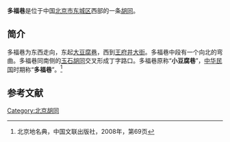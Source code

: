 {{Coord|39.92301399999999|116.412851|type:landmark_region:CN-11_source:GoogleMaps|display=title}}
'''多福巷'''是位于中国[[北京市|北京市]][[东城区_(北京市)|东城区]]西部的一条[[胡同|胡同]]。

==简介==
多福巷为东西走向，东起[[大豆腐巷|大豆腐巷]]，西到[[王府井大街|王府井大街]]。多福巷中段有一个向北的弯曲。多福巷同南侧的[[玉石胡同|玉石胡同]]交叉形成丁字路口。多福巷原称“'''小豆腐巷'''”，[[中华民国|中华民国]]时期称“'''多福巷'''”。<ref name=bjdmd>北京地名典，中国文联出版社，2008年，第69页</ref>

==参考文献==
{{reflist}}

[[Category:北京胡同|Category:北京胡同]]